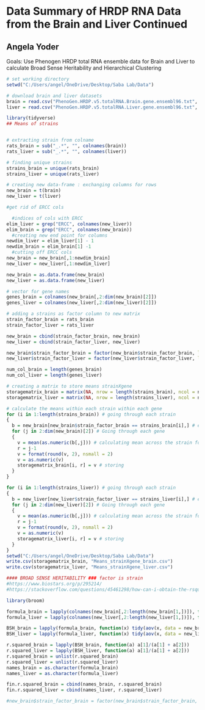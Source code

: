 # Data Summary of HRDP RNA Data from the Brain and Liver Continued 
## Angela Yoder

Goals: Use Phenogen HRDP total RNA ensemble data for Brain and Liver to calculate Broad Sense Heritability and Hierarchical Clustering

```r

# set working directory
setwd("C:/Users/angel/OneDrive/Desktop/Saba Lab/Data")

# download brain and liver datasets
brain = read.csv("PhenoGen.HRDP.v5.totalRNA.Brain.gene.ensembl96.txt", header = T, sep = "\t")
liver = read.csv("PhenoGen.HRDP.v5.totalRNA.Liver.gene.ensembl96.txt", header = T, sep = "\t")
```

```r

library(tidyverse)
## Means of strains


# extracting strain from colname
rats_brain = sub("_.*", "", colnames(brain))
rats_liver = sub("_.*", "", colnames(liver))

# finding unique strains
strains_brain = unique(rats_brain)
strains_liver = unique(rats_liver)

# creating new data-frame : exchanging columns for rows
new_brain = t(brain)
new_liver = t(liver)

#get rid of ERCC cols

  #indices of cols with ERCC
elim_liver = grep("ERCC", colnames(new_liver))
elim_brain = grep("ERCC", colnames(new_brain))
  #creating new end point for columns
newdim_liver = elim_liver[1] - 1
newdim_brain = elim_brain[1] -1
  #cutting off ERCC cols
new_brain = new_brain[,1:newdim_brain]
new_liver = new_liver[,1:newdim_liver]

new_brain = as.data.frame(new_brain)
new_liver = as.data.frame(new_liver)

# vector for gene names
genes_brain = colnames(new_brain[,2:dim(new_brain)[2]])
genes_liver = colnames(new_liver[,2:dim(new_liver)[2]])

# adding a strains as factor column to new matrix
strain_factor_brain = rats_brain
strain_factor_liver = rats_liver

new_brain = cbind(strain_factor_brain, new_brain)
new_liver = cbind(strain_factor_liver, new_liver)

new_brain$strain_factor_brain = factor(new_brain$strain_factor_brain, levels = strains_brain)
new_liver$strain_factor_liver = factor(new_liver$strain_factor_liver, levels = strains_liver)

num_col_brain = length(genes_brain) 
num_col_liver = length(genes_liver) 

# creating a matrix to store means strainXgene
storagematrix_brain = matrix(NA, nrow = length(strains_brain), ncol = num_col_brain, dimnames = list(strains_brain, genes_brain)) 
storagematrix_liver = matrix(NA, nrow = length(strains_liver), ncol = num_col_liver, dimnames = list(strains_liver, genes_liver))

# calculate the means within each strain within each gene
for (i in 1:length(strains_brain)) # going through each strain
{
  b = new_brain[new_brain$strain_factor_brain == strains_brain[i],] # extracting the rows where strain matches
  for (j in 2:dim(new_brain)[2]) # Going through each gene
  {
    v = mean(as.numeric(b[,j])) # calculating mean across the strain for each gene
    r = j-1
    v = format(round(v, 2), nsmall = 2)
    v = as.numeric(v)
    storagematrix_brain[i, r] = v # storing
  }
}

for (i in 1:length(strains_liver)) # going through each strain
{
  b = new_liver[new_liver$strain_factor_liver == strains_liver[i],] # extracting the rows where strain matches
  for (j in 2:dim(new_liver)[2]) # Going through each gene
  {
    v = mean(as.numeric(b[,j])) # calculating mean across the strain for each gene
    r = j-1
    v = format(round(v, 2), nsmall = 2)
    v = as.numeric(v)
    storagematrix_liver[i, r] = v # storing
  }
}
setwd("C:/Users/angel/OneDrive/Desktop/Saba Lab/Data")
write.csv(storagematrix_brain, "Means_strainXgene_brain.csv")
write.csv(storagematrix_liver, "Means_strainXgene_liver.csv")

```

```r
#### BROAD SENSE HERITABILITY ### factor is strain
#https://www.biostars.org/p/295214/
#https://stackoverflow.com/questions/45461298/how-can-i-obtain-the-rsquare-out-of-an-anova-in-r

library(broom)

formula_brain = lapply(colnames(new_brain[,2:length(new_brain[1,])]), function (x) as.formula(paste(x, " ~ strain_factor_brain")))
formula_liver = lapply(colnames(new_liver[,2:length(new_liver[1,])]), function (x) as.formula(paste(x, " ~ strain_factor_liver")))

BSH_brain = lapply(formula_brain, function(x) tidy(aov(x, data = new_brain))$sumsq)
BSH_liver = lapply(formula_liver, function(x) tidy(aov(x, data = new_liver))$sumsq)

r.squared_brain = lapply(BSH_brain, function(a) a[1]/(a[1] + a[2]))
r.squared_liver = lapply(BSH_liver, function(a) a[1]/(a[1] + a[2]))
r.squared_brain = unlist(r.squared_brain)
r.squared_liver = unlist(r.squared_liver)
names_brain = as.character(formula_brain)
names_liver = as.character(formula_liver)

fin.r.squared_brain = cbind(names_brain, r.squared_brain)
fin.r.squared_liver = cbind(names_liver, r.squared_liver)

#new_brain$strain_factor_brain = factor(new_brain$strain_factor_brain, levels = strains_brain)






```